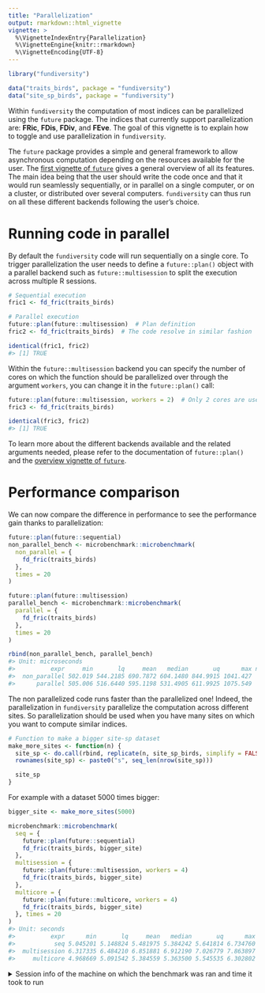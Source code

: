 ```yaml
---
title: "Parallelization"
output: rmarkdown::html_vignette
vignette: >
  %\VignetteIndexEntry{Parallelization}
  %\VignetteEngine{knitr::rmarkdown}
  %\VignetteEncoding{UTF-8}
---
```


<!-- 
# Pre-render with 
knitr::knit("vignettes/_parallel.Rmd", output = "vignettes/parallel.Rmd")
-->




```r
library("fundiversity")

data("traits_birds", package = "fundiversity")
data("site_sp_birds", package = "fundiversity")
```

Within `fundiversity` the computation of most indices can be parallelized using the `future` package. The indices that currently support parallelization are: **FRic**, **FDis**, **FDiv**, and **FEve**. The goal of this vignette is to explain how to toggle and use parallelization in `fundiversity`.

The `future` package provides a simple and general framework to allow asynchronous computation depending on the resources available for the user. The [first vignette of `future`](https://cran.r-project.org/web/packages/future/vignettes/future-1-overview.html) gives a general overview of all its features. The main idea being that the user should write the code once and that it would run seamlessly sequentially, or in parallel on a single computer, or on a cluster, or distributed over several computers. `fundiversity` can thus run on all these different backends following the user's choice.


# Running code in parallel

By default the `fundiversity` code will run sequentially on a single core. To trigger parallelization the user needs to define a `future::plan()` object with a parallel backend such as `future::multisession` to split the execution across multiple R sessions.


```r
# Sequential execution
fric1 <- fd_fric(traits_birds)

# Parallel execution
future::plan(future::multisession)  # Plan definition
fric2 <- fd_fric(traits_birds)  # The code resolve in similar fashion

identical(fric1, fric2)
#> [1] TRUE
```

Within the `future::multisession` backend you can specify the number of cores on which the function should be parallelized over through the argument `workers`, you can change it in the `future::plan()` call:


```r
future::plan(future::multisession, workers = 2)  # Only 2 cores are used
fric3 <- fd_fric(traits_birds)

identical(fric3, fric2)
#> [1] TRUE
```

To learn more about the different backends available and the related arguments needed, please refer to the documentation of `future::plan()` and the [overview vignette of `future`](https://cran.r-project.org/package=future).


# Performance comparison

We can now compare the difference in performance to see the performance gain thanks to parallelization:


```r
future::plan(future::sequential)
non_parallel_bench <- microbenchmark::microbenchmark(
  non_parallel = {
    fd_fric(traits_birds)
  },
  times = 20
)

future::plan(future::multisession)
parallel_bench <- microbenchmark::microbenchmark(
  parallel = {
    fd_fric(traits_birds)
  },
  times = 20
)

rbind(non_parallel_bench, parallel_bench)
#> Unit: microseconds
#>          expr     min       lq     mean   median       uq      max neval
#>  non_parallel 502.019 544.2185 690.7872 604.1480 844.9915 1041.427    20
#>      parallel 505.006 516.6440 595.1198 531.4905 611.9925 1075.549    20
```

The non parallelized code runs faster than the parallelized one! Indeed, the parallelization in `fundiversity` parallelize the computation across different sites. So parallelization should be used when you have many sites on which you want to compute similar indices.


```r
# Function to make a bigger site-sp dataset
make_more_sites <- function(n) {
  site_sp <- do.call(rbind, replicate(n, site_sp_birds, simplify = FALSE))
  rownames(site_sp) <- paste0("s", seq_len(nrow(site_sp)))

  site_sp
}
```

For example with a dataset 5000 times bigger:


```r
bigger_site <- make_more_sites(5000)

microbenchmark::microbenchmark(
  seq = { 
    future::plan(future::sequential) 
    fd_fric(traits_birds, bigger_site) 
  },
  multisession = { 
    future::plan(future::multisession, workers = 4)
    fd_fric(traits_birds, bigger_site) 
  },
  multicore = { 
    future::plan(future::multicore, workers = 4) 
    fd_fric(traits_birds, bigger_site) 
  }, times = 20
)
#> Unit: seconds
#>          expr      min       lq     mean   median       uq      max neval
#>           seq 5.045201 5.148824 5.481975 5.384242 5.641814 6.734760    20
#>  multisession 6.317335 6.484210 6.851881 6.912190 7.026779 7.863897    20
#>     multicore 4.968669 5.091542 5.384559 5.363500 5.545535 6.302802    20
```

<details>
<summary>Session info of the machine on which the benchmark was ran and time it took to run</summary>


```
#>  seconds needed to generate this document: 362.731 sec elapsed
#> ─ Session info ──────────────────────────────────────────────────────────────────────────────────────────────────────────
#>  setting  value                       
#>  version  R version 4.0.3 (2020-10-10)
#>  os       macOS High Sierra 10.13.6   
#>  system   x86_64, darwin17.0          
#>  ui       RStudio                     
#>  language (EN)                        
#>  collate  fr_FR.UTF-8                 
#>  ctype    fr_FR.UTF-8                 
#>  tz       Europe/Paris                
#>  date     2021-05-12                  
#> 
#> ─ Packages ──────────────────────────────────────────────────────────────────────────────────────────────────────────────
#>  package        * version date       lib source        
#>  abind            1.4-5   2016-07-21 [1] CRAN (R 4.0.2)
#>  assertthat       0.2.1   2019-03-21 [1] CRAN (R 4.0.2)
#>  audio            0.1-7   2020-03-09 [1] CRAN (R 4.0.2)
#>  beepr            1.3     2018-06-04 [1] CRAN (R 4.0.2)
#>  cachem           1.0.4   2021-02-13 [1] CRAN (R 4.0.3)
#>  callr            3.7.0   2021-04-20 [1] CRAN (R 4.0.3)
#>  cli              2.5.0   2021-04-26 [1] CRAN (R 4.0.2)
#>  codetools        0.2-18  2020-11-04 [1] CRAN (R 4.0.2)
#>  crayon           1.4.1   2021-02-08 [1] CRAN (R 4.0.3)
#>  curl             4.3.1   2021-04-30 [1] CRAN (R 4.0.2)
#>  desc             1.3.0   2021-03-05 [1] CRAN (R 4.0.3)
#>  devtools         2.4.1   2021-05-05 [1] CRAN (R 4.0.2)
#>  digest           0.6.27  2020-10-24 [1] CRAN (R 4.0.2)
#>  ellipsis         0.3.2   2021-04-29 [1] CRAN (R 4.0.3)
#>  evaluate         0.14    2019-05-28 [1] CRAN (R 4.0.1)
#>  fansi            0.4.2   2021-01-15 [1] CRAN (R 4.0.2)
#>  fastmap          1.1.0   2021-01-25 [1] CRAN (R 4.0.3)
#>  fs               1.5.0   2020-07-31 [1] CRAN (R 4.0.2)
#>  fundiversity   * 0.0.2   2021-02-24 [1] local         
#>  future           1.21.0  2020-12-10 [1] CRAN (R 4.0.3)
#>  geometry         0.4.5   2019-12-04 [1] CRAN (R 4.0.2)
#>  globals          0.14.0  2020-11-22 [1] CRAN (R 4.0.3)
#>  glue             1.4.2   2020-08-27 [1] CRAN (R 4.0.2)
#>  htmltools        0.5.1.1 2021-01-22 [1] CRAN (R 4.0.3)
#>  httr             1.4.2   2020-07-20 [1] CRAN (R 4.0.2)
#>  jsonlite         1.7.2   2020-12-09 [1] CRAN (R 4.0.3)
#>  knitr            1.33    2021-04-24 [1] CRAN (R 4.0.2)
#>  lattice          0.20-44 2021-05-02 [1] CRAN (R 4.0.3)
#>  lifecycle        1.0.0   2021-02-15 [1] CRAN (R 4.0.3)
#>  listenv          0.8.0   2019-12-05 [1] CRAN (R 4.0.2)
#>  magic            1.5-9   2018-09-17 [1] CRAN (R 4.0.2)
#>  magrittr         2.0.1   2020-11-17 [1] CRAN (R 4.0.2)
#>  Matrix           1.3-3   2021-05-04 [1] CRAN (R 4.0.3)
#>  memoise          2.0.0   2021-01-26 [1] CRAN (R 4.0.3)
#>  microbenchmark   1.4-7   2019-09-24 [1] CRAN (R 4.0.2)
#>  parallelly       1.25.0  2021-04-30 [1] CRAN (R 4.0.2)
#>  parsedate        1.2.1   2021-04-20 [1] CRAN (R 4.0.3)
#>  pillar           1.6.0   2021-04-13 [1] CRAN (R 4.0.2)
#>  pkgbuild         1.2.0   2020-12-15 [1] CRAN (R 4.0.3)
#>  pkgconfig        2.0.3   2019-09-22 [1] CRAN (R 4.0.2)
#>  pkgload          1.2.1   2021-04-06 [1] CRAN (R 4.0.2)
#>  prettyunits      1.1.1   2020-01-24 [1] CRAN (R 4.0.2)
#>  processx         3.5.2   2021-04-30 [1] CRAN (R 4.0.2)
#>  ps               1.6.0   2021-02-28 [1] CRAN (R 4.0.3)
#>  purrr            0.3.4   2020-04-17 [1] CRAN (R 4.0.2)
#>  R6               2.5.0   2020-10-28 [1] CRAN (R 4.0.2)
#>  rappdirs         0.3.3   2021-01-31 [1] CRAN (R 4.0.2)
#>  rcmdcheck        1.3.3   2019-05-07 [1] CRAN (R 4.0.2)
#>  Rcpp             1.0.6   2021-01-15 [1] CRAN (R 4.0.2)
#>  rematch          1.0.1   2016-04-21 [1] CRAN (R 4.0.2)
#>  remotes          2.3.0   2021-04-01 [1] CRAN (R 4.0.2)
#>  rhub             1.1.1   2019-04-08 [1] CRAN (R 4.0.2)
#>  rlang            0.4.11  2021-04-30 [1] CRAN (R 4.0.2)
#>  rmarkdown        2.8     2021-05-07 [1] CRAN (R 4.0.2)
#>  rprojroot        2.0.2   2020-11-15 [1] CRAN (R 4.0.2)
#>  rstudioapi       0.13    2020-11-12 [1] CRAN (R 4.0.2)
#>  sessioninfo      1.1.1   2018-11-05 [1] CRAN (R 4.0.2)
#>  stringi          1.6.1   2021-05-10 [1] CRAN (R 4.0.3)
#>  stringr          1.4.0   2019-02-10 [1] CRAN (R 4.0.2)
#>  testthat         3.0.2   2021-02-14 [1] CRAN (R 4.0.3)
#>  tibble           3.1.1   2021-04-18 [1] CRAN (R 4.0.3)
#>  tictoc           1.0.1   2021-04-19 [1] CRAN (R 4.0.2)
#>  urlchecker       1.0.0   2021-03-04 [1] CRAN (R 4.0.3)
#>  usethis          2.0.1   2021-02-10 [1] CRAN (R 4.0.3)
#>  utf8             1.2.1   2021-03-12 [1] CRAN (R 4.0.2)
#>  uuid             0.1-4   2020-02-26 [1] CRAN (R 4.0.2)
#>  vctrs            0.3.8   2021-04-29 [1] CRAN (R 4.0.3)
#>  whoami           1.3.0   2019-03-19 [1] CRAN (R 4.0.2)
#>  withr            2.4.2   2021-04-18 [1] CRAN (R 4.0.3)
#>  xfun             0.22    2021-03-11 [1] CRAN (R 4.0.2)
#>  xml2             1.3.2   2020-04-23 [1] CRAN (R 4.0.2)
#>  xopen            1.0.0   2018-09-17 [1] CRAN (R 4.0.2)
#>  yaml             2.2.1   2020-02-01 [1] CRAN (R 4.0.2)
#> 
#> [1] /Library/Frameworks/R.framework/Versions/4.0/Resources/library
```

</details>
